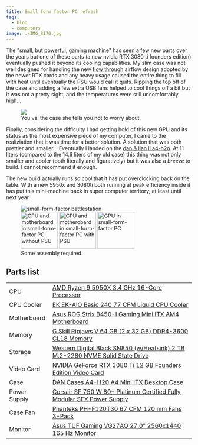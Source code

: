 ```yaml
---
title: Small form factor PC refresh
tags:
  - blog
  - computers
image: ./IMG_8170.jpg
---
```




The "[small, but powerful, gaming machine](/blog/2018/02-18-building-a-small-but-powerful-gaming-machine)" has seen a
few new parts over the years but one of these parts (a new nvidia RTX 3080 ti founders edition) eventually pushed it
beyond its cooling capabilities. My slim case was not well designed for handling the new
[flow through](https://www.youtube.com/watch?v=SCBouoWoUh0) airflow design adopted by the newer RTX cards and any heavy
usage caused the entire thing to fill with heat until eventually the PSU would call it quits. Ripping the top off of the
case and adding a few extra USB fans helped to cool things off a bit but it was not a pretty sight, and the temperatures
were still uncomfortably high...

<figure class="small right">
  <img src={imgDrake.src} />
  <figcaption>You vs. the case she tells you not to worry about.</figcaption>
</figure>

Finally, considering the difficulty I had getting hold of this new GPU and its status as the most expensive piece of my
computer, I came to the realiziation that it was time for a better solution. A solution that was both prettier and
smaller... Eventually I landed on the [dan & lian li a4-h2o](https://lian-li.com/product/a4h2o/). At 11 liters (compared
to the 14.6 liters of my old case) this thing was not only smaller and cooler (both literally and figuratively) but it
was also a _breeze_ to build. I cannot recommend it enough.

The new build actually runs _so_ cool that it has put overclocking back on the table. With a new 5950x and 3080ti both
running at peak efficiency inside it has put this mini-machine back in super computer territory, at least until next
year.

<LightboxGallery selector="img">
  <figure class={`${styles.images} center`}>
    <img alt="small-form-factor battlestation" src={img8166.src} data-src={img8166.src} />
    <div>
      <Image
        alt="CPU and motherboard in small-form-factor PC without PSU"
        src={img8170}
        height="100"
        data-src={img8170.src}
      />
      <Image
        alt="CPU and motherobard in small-form-factor PC with PSU"
        src={img8172}
        height="100"
        data-src={img8172.src}
      />
      <Image alt="GPU in small-form-factor PC" src={img8157} height="100" data-src={img8157.src} />
    </div>
    <figcaption>Some assembly required.</figcaption>
  </figure>
</LightboxGallery>

## Parts list

<table class="table table-striped">
  <tbody>
    <tr>
      <td class="pcpp-part-list-type">CPU</td>
      <td class="pcpp-part-list-item">
        <a href="https://pcpartpicker.com/product/Qk2bt6/amd-ryzen-9-5950x-34-ghz-16-core-processor-100-100000059wof">
          AMD Ryzen 9 5950X 3.4 GHz 16-Core Processor
        </a>
      </td>
    </tr>
    <tr>
      <td class="pcpp-part-list-type">CPU Cooler</td>
      <td class="pcpp-part-list-item">
        <a href="https://pcpartpicker.com/product/jjytt6/ek-ek-aio-basic-240-77-cfm-liquid-cpu-cooler-ek-aio-basic-240">
          EK EK-AIO Basic 240 77 CFM Liquid CPU Cooler
        </a>
      </td>
    </tr>
    <tr>
      <td class="pcpp-part-list-type">Motherboard</td>
      <td class="pcpp-part-list-item">
        <a href="https://pcpartpicker.com/product/kbx2FT/asus-rog-strix-b450-i-gaming-mini-itx-am4-motherboard-strix-b450-i-gaming">
          Asus ROG Strix B450-I Gaming Mini ITX AM4 Motherboard
        </a>
      </td>
    </tr>
    <tr>
      <td class="pcpp-part-list-type">Memory</td>
      <td class="pcpp-part-list-item">
        <a href="https://pcpartpicker.com/product/kmBhP6/gskill-ripjaws-v-64-gb-2-x-32-gb-ddr4-3600-memory-f4-3600c18d-64gvk">
          G.Skill Ripjaws V 64 GB (2 x 32 GB) DDR4-3600 CL18 Memory
        </a>
      </td>
    </tr>
    <tr>
      <td class="pcpp-part-list-type">Storage</td>
      <td class="pcpp-part-list-item">
        <a href="https://pcpartpicker.com/product/JJYQzy/western-digital-black-sn850-wheatsink-2-tb-m2-2280-nvme-solid-state-drive-wds200t1xhe">
          Western Digital Black SN850 (w/Heatsink) 2 TB M.2-2280 NVME Solid State Drive
        </a>
      </td>
    </tr>
    <tr>
      <td class="pcpp-part-list-type">Video Card</td>
      <td class="pcpp-part-list-item">
        <a href="https://pcpartpicker.com/product/c2kWGX/nvidia-geforce-rtx-3080-ti-12-gb-founders-edition-video-card-900-1g133-2518-000">
          NVIDIA GeForce RTX 3080 Ti 12 GB Founders Edition Video Card
        </a>
      </td>
    </tr>
    <tr>
      <td class="pcpp-part-list-type">Case</td>
      <td class="pcpp-part-list-item">
        <a href="https://pcpartpicker.com/product/BCcG3C/dan-cases-a4-h20-a4-mini-itx-desktop-case-a4-h20-a4">
          DAN Cases A4-H20 A4 Mini ITX Desktop Case
        </a>
      </td>
    </tr>
    <tr>
      <td class="pcpp-part-list-type">Power Supply</td>
      <td class="pcpp-part-list-item">
        <a href="https://pcpartpicker.com/product/nJrmP6/corsair-750-w-80-platinum-certified-fully-modular-sfx-power-supply-cp-9020186-na">
          Corsair SF 750 W 80+ Platinum Certified Fully Modular SFX Power Supply
        </a>
      </td>
    </tr>
    <tr>
      <td class="pcpp-part-list-type">Case Fan</td>
      <td class="pcpp-part-list-item">
        <a href="https://pcpartpicker.com/product/YwmmP6/phanteks-ph-f120t30-67-cfm-120-mm-fans-3-pack-ph-f120t30_bg_3p">
          Phanteks PH-F120T30 67 CFM 120 mm Fans 3-Pack
        </a>
      </td>
    </tr>
    <tr>
      <td class="pcpp-part-list-type">Monitor</td>
      <td class="pcpp-part-list-item">
        <a href="https://pcpartpicker.com/product/pGqBD3/asus-tuf-gaming-vg27aq-270-2560x1440-165-hz-monitor-vg27aq">
          Asus TUF Gaming VG27AQ 27.0" 2560x1440 165 Hz Monitor
        </a>
      </td>
    </tr>
  </tbody>
</table>
